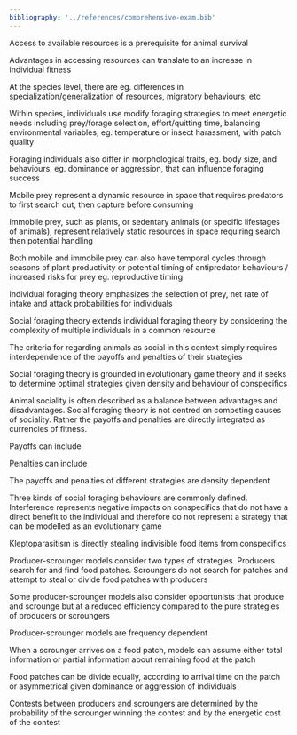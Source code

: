 ```yaml
---
bibliography: '../references/comprehensive-exam.bib'
---
```


Access to available resources is a prerequisite for animal survival

Advantages in accessing resources can translate to an increase in 
individual fitness

At the species level, there are eg. differences in specialization/generalization
of resources, migratory behaviours, etc

Within species, individuals use modify foraging strategies to meet energetic needs
including prey/forage selection, effort/quitting time, balancing environmental
variables, eg. temperature or insect harassment, with patch quality

Foraging individuals also differ in morphological traits, eg. body size, and behaviours,
eg. dominance or aggression, that can influence foraging success 

Mobile prey represent a dynamic resource in space that requires predators to
first search out, then capture before consuming

Immobile prey, such as plants, or sedentary animals (or specific lifestages of animals), 
represent relatively static resources in space requiring search then 
potential handling 

Both mobile and immobile prey can also have temporal cycles through 
seasons of plant productivity or potential timing of antipredator behaviours / 
increased risks for prey eg. reproductive timing

Individual foraging theory emphasizes the selection of prey, net rate of intake
and attack probabilities for individuals

Social foraging theory extends individual foraging theory by considering
the complexity of multiple individuals in a common resource

The criteria for regarding animals as social in this context simply
requires interdependence of the payoffs and penalties of their strategies

Social foraging theory is grounded in evolutionary game theory and it seeks to 
determine optimal strategies given density and behaviour of conspecifics

Animal sociality is often described as a balance between advantages and disadvantages. 
Social foraging theory is not centred on competing causes of sociality. Rather
the payoffs and penalties are directly integrated as currencies of fitness. 

Payoffs can include

Penalties can include

The payoffs and penalties of different strategies are density dependent

Three kinds of social foraging behaviours are commonly defined.  
Interference represents negative impacts on conspecifics that do not
have a direct benefit to the individual and therefore do not represent 
a strategy that can be modelled as an evolutionary game

Kleptoparasitism is directly stealing indivisible food items from conspecifics

Producer-scrounger models consider two types of strategies. Producers search
for and find food patches. Scroungers do not search for patches and attempt
to steal or divide food patches with producers

Some producer-scrounger models also consider opportunists that produce and 
scrounge but at a reduced efficiency compared to the pure strategies of 
producers or scroungers

Producer-scrounger models are frequency dependent 

When a scrounger arrives on a food patch, models can assume either 
total information or partial information about remaining food at the patch

Food patches can be divide equally, according to arrival time on the patch 
or asymmetrical given dominance or aggression of individuals

Contests between producers and scroungers are determined by the probability 
of the scrounger winning the contest and by the energetic cost of the contest

